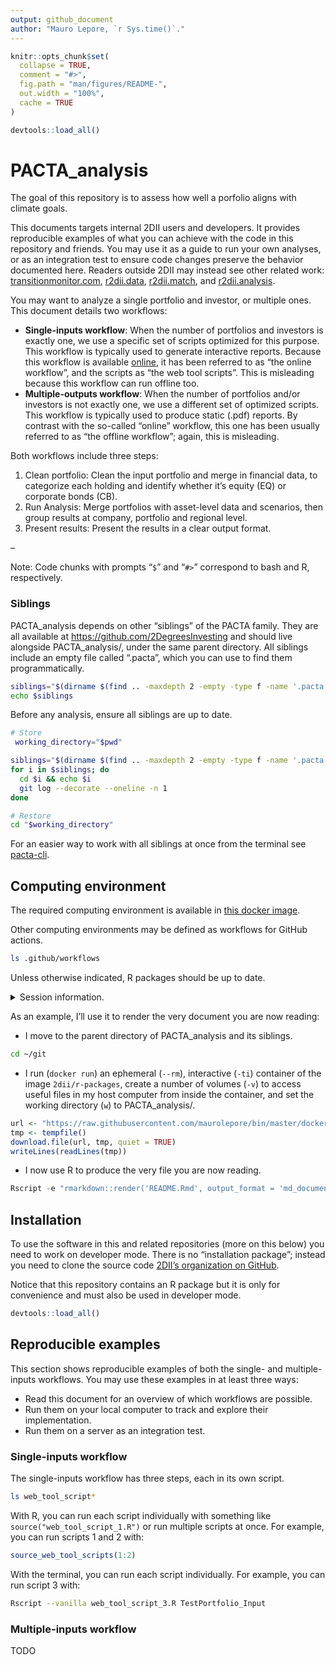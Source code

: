 ```yaml
---
output: github_document
author: "Mauro Lepore, `r Sys.time()`."
---
```


<!-- README.md is generated from README.Rmd. Please edit that file -->

```r
knitr::opts_chunk$set(
  collapse = TRUE,
  comment = "#>",
  fig.path = "man/figures/README-",
  out.width = "100%",
  cache = TRUE
)

devtools::load_all()
```

# PACTA_analysis

The goal of this repository is to assess how well a porfolio aligns with climate
goals. 

This documents targets internal 2DII users and developers. It provides
reproducible examples of what you can achieve with the code in this repository
and friends. You may use it as a guide to run your own analyses, or as an
integration test to ensure code changes preserve the behavior documented here.
Readers outside 2DII may instead see other related work:
[transitionmonitor.com](https://platform.transitionmonitor.com/start),
[r2dii.data](https://github.com/2DegreesInvesting/r2dii.data),
[r2dii.match](https://github.com/2DegreesInvesting/r2dii.match), and
[r2dii.analysis](https://github.com/2DegreesInvesting/r2dii.analysis).

You may want to analyze a single portfolio and investor, or multiple ones. This document details two workflows:

* __Single-inputs workflow__: When the number of portfolios and investors is
exactly one, we use a specific set of scripts optimized for this purpose. This
workflow is typically used to generate interactive reports. Because this
workflow is available [online](https://platform.transitionmonitor.com/start), it
has been referred to as "the online workflow", and the scripts as "the web tool
scripts". This is misleading because this workflow can run offline too.
* __Multiple-outputs workflow__: When the number of portfolios and/or investors
is not exactly one, we use a different set of optimized scripts. This workflow
is typically used to produce static (.pdf) reports. By contrast with the
so-called "online" workflow, this one has been usually referred to as "the
offline workflow"; again, this is misleading.

Both workflows include three steps:

1. Clean portfolio: Clean the input portfolio and merge in financial data, to
categorize each holding and identify whether it's equity (EQ) or corporate bonds
(CB).
2. Run Analysis: Merge portfolios with asset-level data and scenarios, then
group results at company, portfolio and regional level.
3. Present results: Present the results in a clear output format.

--

Note: Code chunks with prompts "`$`" and "`#>`" correspond to bash and R,
respectively.

### Siblings

PACTA_analysis depends on other "siblings" of the PACTA family. They are all
available at <https://github.com/2DegreesInvesting> and should live alongside
PACTA_analysis/, under the same parent directory. All siblings include an empty file called ".pacta", which you can use to find them programmatically.

```bash
siblings="$(dirname $(find .. -maxdepth 2 -empty -type f -name '.pacta'))"
echo $siblings
```

Before any analysis, ensure all siblings are up to date.

```bash
# Store
 working_directory="$pwd"

siblings="$(dirname $(find .. -maxdepth 2 -empty -type f -name '.pacta'))"
for i in $siblings; do
  cd $i && echo $i
  git log --decorate --oneline -n 1
done

# Restore
cd "$working_directory"

```

For an easier way to work with all siblings at once from the terminal see
[pacta-cli](https://github.com/2DegreesInvesting/pacta-cli).

## Computing environment

The required computing environment is available in [this docker
image](https://github.com/2DegreesInvesting/docker/tree/master/r-packages).

Other computing environments may be defined as workflows for GitHub actions.

```bash
ls .github/workflows
```

Unless otherwise indicated, R packages should be up to date.

<details> <summary>Session information.</summary>
```r
devtools::session_info()
```
</details>

As an example, I'll use it to render the very document you are now reading:

* I move to the parent directory of PACTA_analysis and its siblings.

```bash
cd ~/git
```

* I run (`docker run`) an ephemeral (`--rm`), interactive (`-ti`) container of
the image `2dii/r-packages`, create a number of volumes (`-v`) to access
useful files in my host computer from inside the container, and set the working
directory (`w`) to PACTA_analysis/.

```r
url <- "https://raw.githubusercontent.com/maurolepore/bin/master/docker-run-2dii-r-packages"
tmp <- tempfile()
download.file(url, tmp, quiet = TRUE)
writeLines(readLines(tmp))
```

* I now use R to produce the very file you are now reading.

```r
Rscript -e "rmarkdown::render('README.Rmd', output_format = 'md_document')"
```

## Installation

To use the software in this and related repositories (more on this below) you
need to work on developer mode. There is no "installation package"; instead
you need to clone the source code [2DII's organization on
GitHub](https://github.com/2DegreesInvesting/).

Notice that this repository contains an R package but it is only for convenience
and must also be used in developer mode.

```r
devtools::load_all()
```

## Reproducible examples

This section shows reproducible examples of both the single- and multiple-inputs
workflows. You may use these examples in at least three ways:

* Read this document for an overview of which workflows are possible.
* Run them on your local computer to track and explore their implementation.
* Run them on a server as an integration test.

### Single-inputs workflow

The single-inputs workflow has three steps, each in its own script.

```bash
ls web_tool_script*
```

With R, you can run each script individually with something like
`source("web_tool_script_1.R")` or run multiple scripts at once. For example,
you can run scripts 1 and 2 with:

```r
source_web_tool_scripts(1:2)
```

With the terminal, you can run each script individually. For example, you can
run script 3 with:

```bash
Rscript --vanilla web_tool_script_3.R TestPortfolio_Input  
```

### Multiple-inputs workflow

TODO
